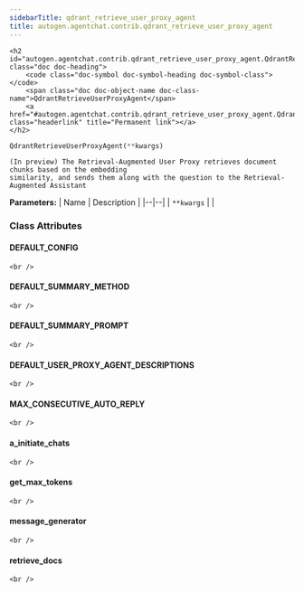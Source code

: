 ```yaml
---
sidebarTitle: qdrant_retrieve_user_proxy_agent
title: autogen.agentchat.contrib.qdrant_retrieve_user_proxy_agent
---
```


    <h2 id="autogen.agentchat.contrib.qdrant_retrieve_user_proxy_agent.QdrantRetrieveUserProxyAgent" class="doc doc-heading">
        <code class="doc-symbol doc-symbol-heading doc-symbol-class"></code>
        <span class="doc doc-object-name doc-class-name">QdrantRetrieveUserProxyAgent</span>
        <a href="#autogen.agentchat.contrib.qdrant_retrieve_user_proxy_agent.QdrantRetrieveUserProxyAgent" class="headerlink" title="Permanent link"></a>
    </h2>

```python
QdrantRetrieveUserProxyAgent(**kwargs)
```

    (In preview) The Retrieval-Augmented User Proxy retrieves document chunks based on the embedding
    similarity, and sends them along with the question to the Retrieval-Augmented Assistant

<b>Parameters:</b>
| Name | Description |
|--|--|
| `**kwargs` |  |

### Class Attributes

<code class="doc-symbol doc-symbol-heading doc-symbol-attribute"></code>
#### DEFAULT_CONFIG
<a href="#autogen.agentchat.contrib.qdrant_retrieve_user_proxy_agent.QdrantRetrieveUserProxyAgent.DEFAULT_CONFIG" class="headerlink" title="Permanent link"></a>

    <br />

<code class="doc-symbol doc-symbol-heading doc-symbol-attribute"></code>
#### DEFAULT_SUMMARY_METHOD
<a href="#autogen.agentchat.contrib.qdrant_retrieve_user_proxy_agent.QdrantRetrieveUserProxyAgent.DEFAULT_SUMMARY_METHOD" class="headerlink" title="Permanent link"></a>

    <br />

<code class="doc-symbol doc-symbol-heading doc-symbol-attribute"></code>
#### DEFAULT_SUMMARY_PROMPT
<a href="#autogen.agentchat.contrib.qdrant_retrieve_user_proxy_agent.QdrantRetrieveUserProxyAgent.DEFAULT_SUMMARY_PROMPT" class="headerlink" title="Permanent link"></a>

    <br />

<code class="doc-symbol doc-symbol-heading doc-symbol-attribute"></code>
#### DEFAULT_USER_PROXY_AGENT_DESCRIPTIONS
<a href="#autogen.agentchat.contrib.qdrant_retrieve_user_proxy_agent.QdrantRetrieveUserProxyAgent.DEFAULT_USER_PROXY_AGENT_DESCRIPTIONS" class="headerlink" title="Permanent link"></a>

    <br />

<code class="doc-symbol doc-symbol-heading doc-symbol-attribute"></code>
#### MAX_CONSECUTIVE_AUTO_REPLY
<a href="#autogen.agentchat.contrib.qdrant_retrieve_user_proxy_agent.QdrantRetrieveUserProxyAgent.MAX_CONSECUTIVE_AUTO_REPLY" class="headerlink" title="Permanent link"></a>

    <br />

<code class="doc-symbol doc-symbol-heading doc-symbol-attribute"></code>
#### a_initiate_chats
<a href="#autogen.agentchat.contrib.qdrant_retrieve_user_proxy_agent.QdrantRetrieveUserProxyAgent.a_initiate_chats" class="headerlink" title="Permanent link"></a>

    <br />

<code class="doc-symbol doc-symbol-heading doc-symbol-attribute"></code>
#### get_max_tokens
<a href="#autogen.agentchat.contrib.qdrant_retrieve_user_proxy_agent.QdrantRetrieveUserProxyAgent.get_max_tokens" class="headerlink" title="Permanent link"></a>

    <br />

<code class="doc-symbol doc-symbol-heading doc-symbol-attribute"></code>
#### message_generator
<a href="#autogen.agentchat.contrib.qdrant_retrieve_user_proxy_agent.QdrantRetrieveUserProxyAgent.message_generator" class="headerlink" title="Permanent link"></a>

    <br />

<code class="doc-symbol doc-symbol-heading doc-symbol-attribute"></code>
#### retrieve_docs
<a href="#autogen.agentchat.contrib.qdrant_retrieve_user_proxy_agent.QdrantRetrieveUserProxyAgent.retrieve_docs" class="headerlink" title="Permanent link"></a>

    <br />